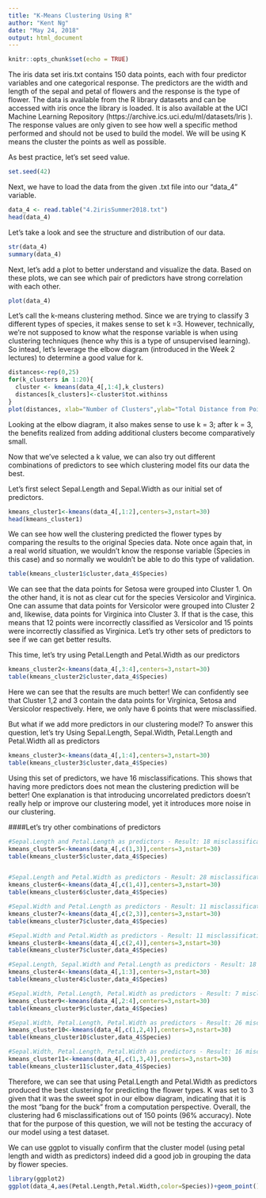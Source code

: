 ---
title: "K-Means Clustering Using R"
author: "Kent Ng"
date: "May 24, 2018"
output: html_document
---

```{r setup, include=FALSE}
knitr::opts_chunk$set(echo = TRUE)
```

The iris data set iris.txt contains 150 data points, each with four predictor variables and one categorical response. The predictors are the width and length of the sepal and petal of flowers and the response is the type of flower. The data is available from the R library datasets and can be accessed with iris once the library is loaded. It is also available at the UCI Machine Learning Repository (https://archive.ics.uci.edu/ml/datasets/Iris ). The response values are only given to see how well a specific method performed and should not be used to build the model. We will be using K means the cluster the points as well as possible.

As best practice, let's set seed value.
```{r}
set.seed(42)
```

Next, we have to load the data from the given .txt file into our "data_4" variable.
```{r}
data_4 <- read.table("4.2irisSummer2018.txt")
head(data_4)
```

Let's take a look and see the structure and distribution of our data.
```{r}
str(data_4)
summary(data_4)
```

Next, let's add a plot to better understand and visualize the data. Based on these plots, we can see which pair of predictors have strong correlation with each other.
```{r}
plot(data_4)
```

Let's call the k-means clustering method. Since we are trying to classify 3 different types of species, it makes sense to set k =3. However, technically, we're not supposed to know what the response variable is when using clustering techniques (hence why this is a type of unsupervised learning). So intead, let's leverage the elbow diagram (introduced in the Week 2 lectures) to determine a good value for k.

```{r}
distances<-rep(0,25)
for(k_clusters in 1:20){
  cluster <- kmeans(data_4[,1:4],k_clusters)
  distances[k_clusters]<-cluster$tot.withinss
}
plot(distances, xlab="Number of Clusters",ylab="Total Distance from Points to Clusters", type = "b", frame = TRUE)
```

Looking at the elbow diagram, it also makes sense to use k = 3; after k = 3, the benefits realized from adding additional clusters become comparatively small.

Now that we've selected a k value, we can also try out different combinations of predictors to see which clustering model fits our data the best.

Let's first select Sepal.Length and Sepal.Width as our initial set of predictors.
```{r}
kmeans_cluster1<-kmeans(data_4[,1:2],centers=3,nstart=30)
head(kmeans_cluster1)
```
We can see how well the clustering predicted the flower types by comparing the results to the original Species data. Note once again that, in a real world situation, we wouldn't know the response variable (Species in this case) and so normally we wouldn't be able to do this type of validation.
```{r}
table(kmeans_cluster1$cluster,data_4$Species)
```
We can see that the data points for Setosa were grouped into Cluster 1. On the other hand, it is not as clear cut for the species Versicolor and Virginica. One can assume that data points for Versicolor were grouped into Cluster 2 and, likewise, data points for Virginica into Cluster 3. If that is the case, this means that 12 points were incorrectly classified as Versicolor and 15 points were incorrectly classified as Virginica. Let's try other sets of predictors to see if we can get better results.

This time, let's try using Petal.Length and Petal.Width as our predictors
```{r}
kmeans_cluster2<-kmeans(data_4[,3:4],centers=3,nstart=30)
table(kmeans_cluster2$cluster,data_4$Species)
```
Here we can see that the results are much better! We can confidently see that Cluster 1,2 and 3 contain the data points for Virginica, Setosa and Versicolor respectively. Here, we only have 6 points that were misclassified.

But what if we add more predictors in our clustering model? To answer this question, let's try Using Sepal.Length, Sepal.Width, Petal.Length and Petal.Width all as predictors
```{r}
kmeans_cluster3<-kmeans(data_4[,1:4],centers=3,nstart=30)
table(kmeans_cluster3$cluster,data_4$Species)
```
Using this set of predictors, we have 16 misclassifications. This shows that having more predictors does not mean the clustering prediction will be better! One explanation is that introducing uncorrelated predictors doesn't really help or improve our clustering model, yet it introduces more noise in our clustering.

####Let's try other combinations of predictors

```{r}
#Sepal.Length and Petal.Length as predictors - Result: 18 misclassifications.
kmeans_cluster5<-kmeans(data_4[,c(1,3)],centers=3,nstart=30)
table(kmeans_cluster5$cluster,data_4$Species)


#Sepal.Length and Petal.Width as predictors - Result: 28 misclassifications.
kmeans_cluster6<-kmeans(data_4[,c(1,4)],centers=3,nstart=30)
table(kmeans_cluster6$cluster,data_4$Species)

#Sepal.Width and Petal.Length as predictors - Result: 11 misclassifications.
kmeans_cluster7<-kmeans(data_4[,c(2,3)],centers=3,nstart=30)
table(kmeans_cluster7$cluster,data_4$Species)

#Sepal.Width and Petal.Width as predictors - Result: 11 misclassifications.
kmeans_cluster8<-kmeans(data_4[,c(2,4)],centers=3,nstart=30)
table(kmeans_cluster7$cluster,data_4$Species)

#Sepal.Length, Sepal.Width and Petal.Length as predictors - Result: 18 misclassifications.
kmeans_cluster4<-kmeans(data_4[,1:3],centers=3,nstart=30)
table(kmeans_cluster4$cluster,data_4$Species)

#Sepal.Width, Petal.Length, Petal.Width as predictors - Result: 7 misclassifications.
kmeans_cluster9<-kmeans(data_4[,2:4],centers=3,nstart=30)
table(kmeans_cluster9$cluster,data_4$Species)

#Sepal.Width, Petal.Length, Petal.Width as predictors - Result: 26 misclassifications.
kmeans_cluster10<-kmeans(data_4[,c(1,2,4)],centers=3,nstart=30)
table(kmeans_cluster10$cluster,data_4$Species)

#Sepal.Width, Petal.Length, Petal.Width as predictors - Result: 16 misclassifications.
kmeans_cluster11<-kmeans(data_4[,c(1,3,4)],centers=3,nstart=30)
table(kmeans_cluster11$cluster,data_4$Species)
```

Therefore, we can see that using Petal.Length and Petal.Width as predictors produced the best clustering for predicting the flower types. K was set to 3 given that it was the sweet spot in our elbow diagram, indicating that it is the most "bang for the buck" from a computation perspective. Overall, the clustering had 6 misclassifications out of 150 points (96% accuracy). Note that for the purpose of this question, we will not be testing the accuracy of our model using a test dataset.

We can use ggplot to visually confirm that the cluster model (using petal length and width as predictors) indeed did a good job in grouping the data by flower species.
```{r}
library(ggplot2)
ggplot(data_4,aes(Petal.Length,Petal.Width,color=Species))+geom_point()
```









